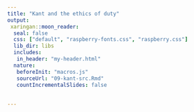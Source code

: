 ```yaml
---
title: "Kant and the ethics of duty"
output:
 xaringan::moon_reader:
  seal: false
  css: ["default", "raspberry-fonts.css", "raspberry.css"]
  lib_dir: libs
  includes:
   in_header: "my-header.html"
  nature:
   beforeInit: "macros.js"
   sourceUrl: "09-kant-src.Rmd"
   countIncrementalSlides: false
   
   
---
```

